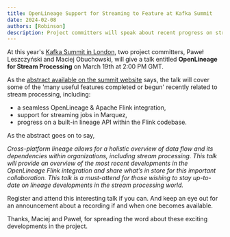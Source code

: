 ```yaml
---
title: OpenLineage Support for Streaming to Feature at Kafka Summit
date: 2024-02-08
authors: [Robinson]
description: Project committers will speak about recent progress on stream processing support.
---
```

At this year's [Kafka Summit in London](https://www.kafka-summit.org/events/kafka-summit-london-2024/about), 
two project committers, Paweł Leszczyński and Maciej Obuchowski, will give a talk entitled 
**OpenLineage for Stream Processing** on March 19th at 2:00 PM GMT.

As the [abstract available on the summit website](https://events.bizzabo.com/559905/agenda/session/1284918) 
says, the talk will cover some of the 'many useful features completed or begun' 
recently related to stream processing, including:

- a seamless OpenLineage & Apache Flink integration, 
- support for streaming jobs in Marquez, 
- progress on a built-in lineage API within the Flink codebase. 

As the abstract goes on to say,

*Cross-platform lineage allows for a holistic overview of data flow and its dependencies 
within organizations, including stream processing. This talk will provide an overview of 
the most recent developments in the OpenLineage Flink integration and share what’s in store 
for this important collaboration. This talk is a must-attend for those wishing to stay 
up-to-date on lineage developments in the stream processing world.*

Register and attend this interesting talk if you can. And keep an eye out for an 
announcement about a recording if and when one becomes available.

Thanks, Maciej and Paweł, for spreading the word about these exciting developments in 
the project.
